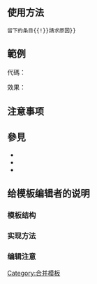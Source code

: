 <includeonly><!-- 在這裡加入模板的保護標識 -->{{Substituted}}</includeonly><noinclude>{{template doc page viewed directly}}</noinclude>
<!-- 在本行下編輯模板說明 -->
== 使用方法 ==
 {{tls|PM|合并走的条目{{!}}留下的条目{{!}}請求原因}}

== 範例 ==
代碼：
 {{tls|PM|<nowiki>xxx|yyy|填上請求原因</nowiki>}}

效果：

{{PM|xxx|yyy|填上請求原因}}

== 注意事项 ==

== 參見 ==
* {{tl|Merge}}
* {{tl|Mergeto}}
* {{tl|Mergefrom}}

== 给模板编辑者的说明 ==
=== 模板结构 ===
=== 实现方法 ===
=== 编辑注意 ===

<includeonly>
<!-- 本行下加入模板的分類 -->
[[Category:合并模板]]
<!-- 本行下加入模板的跨語言鏈接 -->

</includeonly>